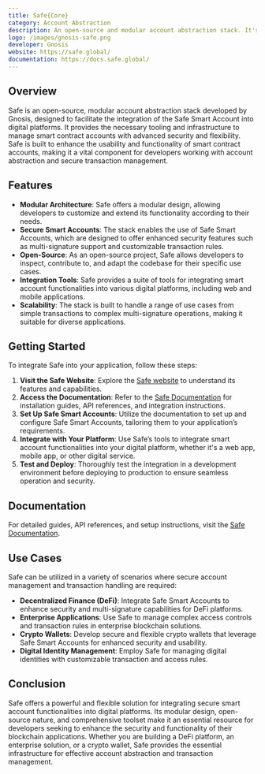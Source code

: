 ```yaml
---
title: Safe{Core}
category: Account Abstraction
description: An open-source and modular account abstraction stack. It's the essential tooling and infrastructure for integrating the Safe Smart Account into any digital platform.
logo: /images/gnosis-safe.png
developer: Gnosis
website: https://safe.global/
documentation: https://docs.safe.global/
---
```

## Overview

Safe is an open-source, modular account abstraction stack developed by Gnosis, designed to facilitate the integration of the Safe Smart Account into digital platforms. It provides the necessary tooling and infrastructure to manage smart contract accounts with advanced security and flexibility. Safe is built to enhance the usability and functionality of smart contract accounts, making it a vital component for developers working with account abstraction and secure transaction management.

## Features

- **Modular Architecture**: Safe offers a modular design, allowing developers to customize and extend its functionality according to their needs.
- **Secure Smart Accounts**: The stack enables the use of Safe Smart Accounts, which are designed to offer enhanced security features such as multi-signature support and customizable transaction rules.
- **Open-Source**: As an open-source project, Safe allows developers to inspect, contribute to, and adapt the codebase for their specific use cases.
- **Integration Tools**: Safe provides a suite of tools for integrating smart account functionalities into various digital platforms, including web and mobile applications.
- **Scalability**: The stack is built to handle a range of use cases from simple transactions to complex multi-signature operations, making it suitable for diverse applications.

## Getting Started

To integrate Safe into your application, follow these steps:

1. **Visit the Safe Website**: Explore the [Safe website](https://safe.global/) to understand its features and capabilities.
2. **Access the Documentation**: Refer to the [Safe Documentation](https://docs.safe.global/) for installation guides, API references, and integration instructions.
3. **Set Up Safe Smart Accounts**: Utilize the documentation to set up and configure Safe Smart Accounts, tailoring them to your application’s requirements.
4. **Integrate with Your Platform**: Use Safe’s tools to integrate smart account functionalities into your digital platform, whether it's a web app, mobile app, or other digital service.
5. **Test and Deploy**: Thoroughly test the integration in a development environment before deploying to production to ensure seamless operation and security.

## Documentation

For detailed guides, API references, and setup instructions, visit the [Safe Documentation](https://docs.safe.global/).

## Use Cases

Safe can be utilized in a variety of scenarios where secure account management and transaction handling are required:

- **Decentralized Finance (DeFi)**: Integrate Safe Smart Accounts to enhance security and multi-signature capabilities for DeFi platforms.
- **Enterprise Applications**: Use Safe to manage complex access controls and transaction rules in enterprise blockchain solutions.
- **Crypto Wallets**: Develop secure and flexible crypto wallets that leverage Safe Smart Accounts for enhanced security and usability.
- **Digital Identity Management**: Employ Safe for managing digital identities with customizable transaction and access rules.

## Conclusion

Safe offers a powerful and flexible solution for integrating secure smart account functionalities into digital platforms. Its modular design, open-source nature, and comprehensive toolset make it an essential resource for developers seeking to enhance the security and functionality of their blockchain applications. Whether you are building a DeFi platform, an enterprise solution, or a crypto wallet, Safe provides the essential infrastructure for effective account abstraction and transaction management.


